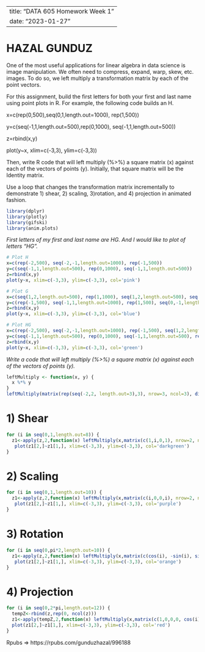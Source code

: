 

---
title: "DATA 605 Homework Week 1"
date: "2023-01-27"
---
# HAZAL GUNDUZ

One of the most useful applications for linear algebra in data science is image manipulation.  We often need to compress, expand, warp, skew, etc. images.  To do so, we left multiply a transformation matrix by each of the point vectors.  

For this assignment, build the first letters for both your first and last name using point plots in R.  For example, the following code builds an H.

x=c(rep(0,500),seq(0,1,length.out=1000), rep(1,500))

y=c(seq(-1,1,length.out=500),rep(0,1000), seq(-1,1,length.out=500))

z=rbind(x,y)

plot(y~x, xlim=c(-3,3), ylim=c(-3,3))

Then, write R code that will left multiply (%>%) a square matrix (x) against each of the vectors of points (y). Initially, that square matrix will be the Identity matrix.  

Use a loop that changes the transformation matrix incrementally to demonstrate 1) shear, 2) scaling, 3)rotation, and 4) projection in animated fashion. 


```r
library(dplyr)
library(plotly)
library(gifski)
library(anim.plots)
```


*First letters of my first and last name are HG. And I would like to plot of letters "HG".*


```r
# Plot H
x=c(rep(-2,500), seq(-2,-1,length.out=1000), rep(-1,500))
y=c(seq(-1,1,length.out=500), rep(0,1000), seq(-1,1,length.out=500))
z=rbind(x,y)
plot(y~x, xlim=c(-3,3), ylim=c(-3,3), col='pink')

# Plot G
x=c(seq(1,2,length.out=500), rep(1,1000), seq(1,2,length.out=500), seq(2,2,length.out=500), seq(1.5,2,length.out=500))
y=c(rep(-1,500), seq(-1,1,length.out=1000), rep(1,500), seq(0,-1,length=500), seq(0,0,length.out=500))
z=rbind(x,y)
plot(y~x, xlim=c(-3,3), ylim=c(-3,3), col='blue')

# Plot HG
x=c(rep(-2,500), seq(-2,-1,length.out=1000), rep(-1,500), seq(1,2,length.out=500), rep(1,1000), seq(1,2,length.out=500), seq(2,2,length.out=500), seq(1.5,2,length.out=500))
y=c(seq(-1,1,length.out=500), rep(0,1000), seq(-1,1,length.out=500), rep(-1,500), seq(-1,1,length.out=1000), rep(1,500), seq(0,-1,length=500), seq(0,0,length.out=500))
z=rbind(x,y)
plot(y~x, xlim=c(-3,3), ylim=c(-3,3), col='green')
```

*Write a code that will left multiply (%>%) a square matrix (x) against each of the vectors of points (y).*


```r
leftMultiply <- function(x, y) {
  x %*% y
}
leftMultiply(matrix(rep(seq(-2,2, length.out=3),3), nrow=3, ncol=3), diag(3))
```

# 1) Shear

```r
for (i in seq(0,1,length.out=8)) {
  z1<-apply(z,2,function(x) leftMultiply(x,matrix(c(1,i,0,1), nrow=2, ncol=2)))
   plot(z1[2,]~z1[1,], xlim=c(-3,3), ylim=c(-3,3), col='darkgreen')
}
```

# 2) Scaling 

```r
for (i in seq(0,1,length.out=10)) {
  z1<-apply(z,2,function(x) leftMultiply(x,matrix(c(i,0,0,i), nrow=2, ncol=2)))
   plot(z1[2,]~z1[1,], xlim=c(-3,3), ylim=c(-3,3), col='purple')
}
```

# 3) Rotation

```r
for (i in seq(0,pi*2,length.out=10)) {
  z1<-apply(z,2,function(x) leftMultiply(x,matrix(c(cos(i), -sin(i), sin(i), cos(i)), nrow=2, ncol=2)))
   plot(z1[2,]~z1[1,], xlim=c(-3,3), ylim=c(-3,3), col='orange')
}
```

# 4) Projection

```r
for (i in seq(0,2*pi,length.out=12)) {
  tempZ<-rbind(z,rep(0, ncol(z)))
  z1<-apply(tempZ,2,function(x) leftMultiply(x,matrix(c(1,0,0,0, cos(i), -sin(i), 0 , sin(i), cos(i)), nrow=3, ncol=3)))
  plot(z1[2,]~z1[1,], xlim=c(-3,3), ylim=c(-3,3), col='red')
}
```

Rpubs =>  https://rpubs.com/gunduzhazal/996188
